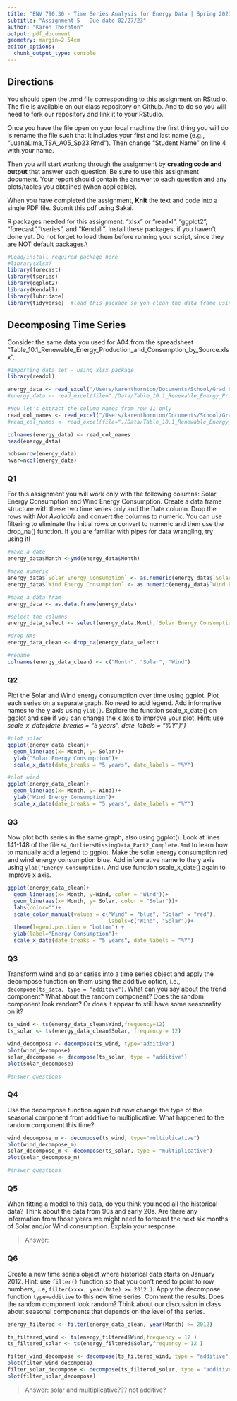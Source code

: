 ```yaml
---
title: "ENV 790.30 - Time Series Analysis for Energy Data | Spring 2023"
subtitle: "Assignment 5 - Due date 02/27/23"
author: "Karen Thornton"
output: pdf_document
geometry: margin=2.54cm
editor_options: 
  chunk_output_type: console
---
```


## Directions
  
You should open the .rmd file corresponding to this assignment on RStudio. The file is available on our class repository on Github. And to do so you will need to fork our repository and link it to your RStudio.  

Once you have the file open on your local machine the first thing you will do is rename the file such that it includes your first and last name (e.g., "LuanaLima_TSA_A05_Sp23.Rmd"). Then change "Student Name" on line 4 with your name. 

Then you will start working through the assignment by  **creating code and output** that answer each question. Be sure to use this assignment document. Your report should contain the answer to each question and any plots/tables you obtained (when applicable).

When you have completed the assignment, **Knit** the text and code into a single PDF file. Submit this pdf using Sakai. 

R packages needed for this assignment: "xlsx" or "readxl", "ggplot2", "forecast","tseries", and "Kendall". Install these packages, if you haven't done yet. Do not forget to load them before running your script, since they are NOT default packages.\\

```r
#Load/install required package here
#library(xlsx)
library(forecast)
library(tseries)
library(ggplot2)
library(Kendall)
library(lubridate)
library(tidyverse)  #load this package so yon clean the data frame using pipes


```

## Decomposing Time Series

Consider the same data you used for A04 from the spreadsheet "Table_10.1_Renewable_Energy_Production_and_Consumption_by_Source.xlsx".

```r
#Importing data set - using xlsx package
library(readxl)

energy_data <- read_excel("/Users/karenthornton/Documents/School/Grad School/Year 2/Semester 2/Time Series/TimeSeriesAnalysis_Sp23/Data/Table_10.1_Renewable_Energy_Production_and_Consumption_by_Source.xlsx", skip = 12, sheet = 1,col_names = FALSE)
#energy_data <- read_excel(file="./Data/Table_10.1_Renewable_Energy_Production_and_Consumption_by_Source.xlsx",header=FALSE,startRow = 13,sheetIndex=1) #startRow is equivalent to skip on read.table

#Now let's extract the column names from row 11 only
read_col_names <- read_excel("/Users/karenthornton/Documents/School/Grad School/Year 2/Semester 2/Time Series/TimeSeriesAnalysis_Sp23/Data/Table_10.1_Renewable_Energy_Production_and_Consumption_by_Source.xlsx",skip = 10, n_max = 1, sheet = 1, col_names = FALSE)
#read_col_names <- read_excel(file="./Data/Table_10.1_Renewable_Energy_Production_and_Consumption_by_Source.xlsx",header=FALSE,startRow = 11,endRow=11,sheetIndex=1)

colnames(energy_data) <- read_col_names
head(energy_data)

nobs=nrow(energy_data)
nvar=ncol(energy_data)

```

### Q1

For this assignment you will work only with the following columns: Solar Energy Consumption and Wind Energy Consumption. Create a data frame structure with these two time series only and the Date column. Drop the rows with *Not Available* and convert the columns to numeric. You can use filtering to eliminate the initial rows or convert to numeric and then use the drop_na() function. If you are familiar with pipes for data wrangling, try using it!

```r
#make a date
energy_data$Month <-ymd(energy_data$Month)

#make numeric
energy_data$`Solar Energy Consumption` <- as.numeric(energy_data$`Solar Energy Consumption`)
energy_data$`Wind Energy Consumption` <- as.numeric(energy_data$`Wind Energy Consumption`)

#make a data fram
energy_data <- as.data.frame(energy_data)

#select the columns
energy_data_select <- select(energy_data,Month,`Solar Energy Consumption`, `Wind Energy Consumption` )

#drop NAs
energy_data_clean <- drop_na(energy_data_select)

#rename
colnames(energy_data_clean) <- c("Month", "Solar", "Wind")

```

### Q2

Plot the Solar and Wind energy consumption over time using ggplot. Plot each series on a separate graph. No need to add legend. Add informative names to the y axis using `ylab()`. Explore the function scale_x\_date() on ggplot and see if you can change the x axis to improve your plot. Hint: use *scale_x\_date(date_breaks = "5 years", date_labels = "%Y")")*

```r
#plot solar
ggplot(energy_data_clean)+
  geom_line(aes(x= Month, y= Solar))+
  ylab("Solar Energy Consumption")+
  scale_x_date(date_breaks = "5 years", date_labels = "%Y")

#plot wind
ggplot(energy_data_clean)+
  geom_line(aes(x= Month, y= Wind))+
  ylab("Wind Energy Consumption")+
  scale_x_date(date_breaks = "5 years", date_labels = "%Y")
```

### Q3

Now plot both series in the same graph, also using ggplot(). Look at lines 141-148 of the file `M4_OutliersMissingData_Part2_Complete.Rmd` to learn how to manually add a legend to ggplot. Make the solar energy consumption red and wind energy consumption blue. Add informative name to the y axis using `ylab("Energy Consumption)`. And use function scale_x\_date() again to improve x axis.

```r

ggplot(energy_data_clean)+
  geom_line(aes(x= Month, y=Wind, color = "Wind"))+
  geom_line(aes(x= Month, y= Solar, color = "Solar"))+
  labs(color="")+
  scale_color_manual(values = c("Wind" = "blue", "Solar" = "red"),
                                labels=c("Wind", "Solar"))+
  theme(legend.position = "bottom") +
  ylab(label="Energy Consumption")+
  scale_x_date(date_breaks = "5 years", date_labels = "%Y")


```

### Q3

Transform wind and solar series into a time series object and apply the decompose function on them using the additive option, i.e., `decompose(ts_data, type = "additive")`. What can you say about the trend component? What about the random component? Does the random component look random? Or does it appear to still have some seasonality on it?

```r
ts_wind <- ts(energy_data_clean$Wind,frequency=12) 
ts_solar <- ts(energy_data_clean$Solar, frequency = 12)

wind_decompose <- decompose(ts_wind, type="additive")
plot(wind_decompose)
solar_decompose <- decompose(ts_solar, type = "additive")
plot(solar_decompose)

#answer questions
```

### Q4

Use the decompose function again but now change the type of the seasonal component from additive to multiplicative. What happened to the random component this time?

```r
wind_decompose_m <- decompose(ts_wind, type="multiplicative")
plot(wind_decompose_m)
solar_decompose_m <- decompose(ts_solar, type = "multiplicative")
plot(solar_decompose_m)

#answer questions
```

### Q5

When fitting a model to this data, do you think you need all the historical data? Think about the data from 90s and early 20s. Are there any information from those years we might need to forecast the next six months of Solar and/or Wind consumption. Explain your response.

> Answer:

### Q6

Create a new time series object where historical data starts on January 2012. Hint: use `filter()` function so that you don't need to point to row numbers, .i.e, `filter(xxxx, year(Date) >= 2012 )`. Apply the decompose function `type=additive` to this new time series. Comment the results. Does the random component look random? Think about our discussion in class about seasonal components that depends on the level of the series. 

```r
energy_filtered <- filter(energy_data_clean, year(Month) >= 2012)

ts_filtered_wind <- ts(energy_filtered$Wind,frequency = 12 )
ts_filtered_solar <- ts(energy_filtered$Solar,frequency = 12 )

filter_wind_decompose <- decompose(ts_filtered_wind, type = "additive")
plot(filter_wind_decompose)
filter_solar_decompose <- decompose(ts_filtered_solar, type = "additive")
plot(filter_solar_decompose)
```

> Answer:
solar and multiplicative??? not additive?


